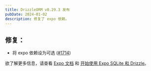 ```yaml
---
title: DrizzleORM v0.29.3 发布
pubDate: 2024-01-02
description: 修复了 expo 依赖。
---
```


## 修复： 

- 将 expo 依赖设为可选 ([#1714](https://github.com/drizzle-team/drizzle-orm/pull/1714))

欲了解更多信息，请查看 [Expo 文档](https://expo.dev/) 和 [开始使用 Expo SQLite 和 Drizzle](/docs/get-started-sqlite#expo-sqlite)。
